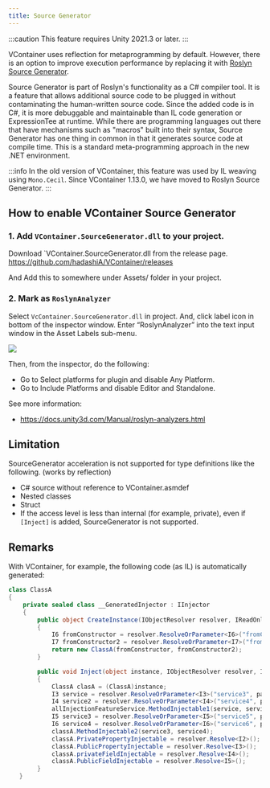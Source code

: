 ```yaml
---
title: Source Generator
---
```


:::caution
This feature requires Unity 2021.3 or later.
:::

VContainer uses reflection for metaprogramming by default.
However, there is an option to improve execution performance by replacing it with [Roslyn Source Generator](https://learn.microsoft.com/en-us/dotnet/csharp/roslyn-sdk/source-generators-overview).

Source Generator is part of Roslyn's functionality as a C# compiler tool.
It is a feature that allows additional source code to be plugged in without contaminating the human-written source code.
Since the added code is in C#, it is more debuggable and maintainable than IL code generation or ExpressionTee at runtime.
While there are programming languages out there that have mechanisms such as "macros" built into their syntax, Source Generator has one thing in common in that it generates source code at compile time.
This is a standard meta-programming approach in the new .NET environment.

:::info
In the old version of VContainer, this feature was used by IL weaving using `Mono.Cecil`.
Since VContainer 1.13.0, we have moved to Roslyn Source Generator.
:::

## How to enable VContainer Source Generator

### 1. Add `VContainer.SourceGenerator.dll` to your project.

Download `VContainer.SourceGenerator.dll from the release page.
https://github.com/hadashiA/VContainer/releases

And Add this to somewhere under Assets/ folder in your project.

### 2. Mark as `RoslynAnalyzer`

Select `VcContainer.SourceGenerator.dll` in project.
And, click label icon in bottom of the inspector window.
Enter “RoslynAnalyzer” into the text input window in the Asset Labels sub-menu.

![](./assets/screenshot_roslynanalyzer.png)

Then, from the inspector, do the following:
- Go to Select platforms for plugin and disable Any Platform.
- Go to Include Platforms and disable Editor and Standalone.

See more information:
- https://docs.unity3d.com/Manual/roslyn-analyzers.html

## Limitation

SourceGenerator acceleration is not supported for type definitions like the following. (works by reflection)

- C# source without reference to VContainer.asmdef
- Nested classes
- Struct
- If the access level is less than internal (for example, private), even if `[Inject]` is added, SourceGenerator is not supported.

## Remarks

With VContainer, for example, the following code (as IL) is automatically generated:

```csharp
class ClassA
{
    private sealed class __GeneratedInjector : IInjector
    {
        public object CreateInstance(IObjectResolver resolver, IReadOnlyList<IInjectParameter> parameters)
        {
            I6 fromConstructor = resolver.ResolveOrParameter<I6>("fromConstructor1", parameters);
            I7 fromConstructor2 = resolver.ResolveOrParameter<I7>("fromConstructor2", parameters);
            return new ClassA(fromConstructor, fromConstructor2);
        }

        public void Inject(object instance, IObjectResolver resolver, IReadOnlyList<IInjectParameter> parameters)
        {
            ClassA clasA = (ClassA)instance;
            I3 service = resolver.ResolveOrParameter<I3>("service3", parameters);
            I4 service2 = resolver.ResolveOrParameter<I4>("service4", parameters);
            allInjectionFeatureService.MethodInjectable1(service, service2);
            I5 service3 = resolver.ResolveOrParameter<I5>("service5", parameters);
            I6 service4 = resolver.ResolveOrParameter<I6>("service6", parameters);
            classA.MethodInjectable2(service3, service4);
            classA.PrivatePropertyInjectable = resolver.Resolve<I2>();
            classA.PublicPropertyInjectable = resolver.Resolve<I3>();
            classA.privateFieldInjectable = resolver.Resolve<I4>();
            classA.PublicFieldInjectable = resolver.Resolve<I5>();
        }
   }
```
